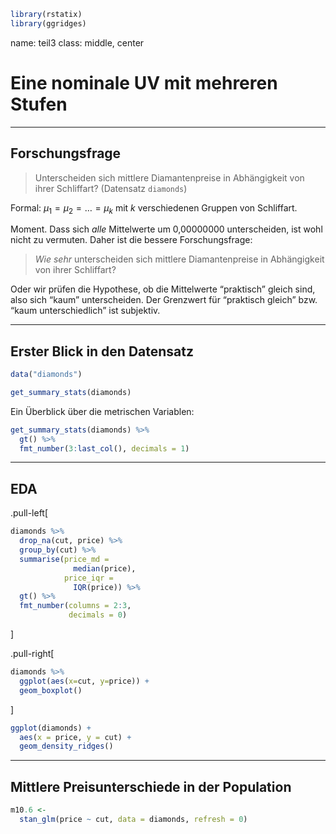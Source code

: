 ```r
library(rstatix)
library(ggridges)
```


name: teil3
class: middle, center

# Eine nominale UV mit mehreren Stufen

---


## Forschungsfrage


> Unterscheiden sich mittlere Diamantenpreise in Abhängigkeit von ihrer Schliffart? (Datensatz `diamonds`)

Formal: $\mu_1 = \mu_2 = \ldots = \mu_k$ mit $k$ verschiedenen Gruppen von Schliffart.

Moment. Dass sich *alle* Mittelwerte um 0,00000000 unterscheiden, ist wohl nicht zu vermuten. Daher ist die bessere Forschungsfrage:

> *Wie sehr* unterscheiden sich mittlere Diamantenpreise in Abhängigkeit von ihrer Schliffart?

Oder wir prüfen die Hypothese, ob die Mittelwerte "praktisch" gleich sind, also sich "kaum" unterscheiden. Der Grenzwert für "praktisch gleich" bzw. "kaum unterschiedlich" ist subjektiv.

---

## Erster Blick in den Datensatz 



```r
data("diamonds")

get_summary_stats(diamonds)
```

Ein Überblick über die metrischen Variablen:

```r
get_summary_stats(diamonds) %>% 
  gt() %>% 
  fmt_number(3:last_col(), decimals = 1)
```

---

## EDA


.pull-left[

```r
diamonds %>% 
  drop_na(cut, price) %>% 
  group_by(cut) %>% 
  summarise(price_md =
              median(price),
            price_iqr = 
              IQR(price)) %>%
  gt() %>% 
  fmt_number(columns = 2:3,
             decimals = 0)
```


]

.pull-right[
```r
diamonds %>% 
  ggplot(aes(x=cut, y=price)) +
  geom_boxplot()
```

]
```r
ggplot(diamonds) +
  aes(x = price, y = cut) +
  geom_density_ridges()
```



---

## Mittlere Preisunterschiede in der Population



```r
m10.6 <-
  stan_glm(price ~ cut, data = diamonds, refresh = 0)
```

